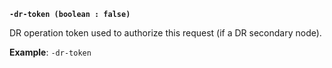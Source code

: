 <a id="operator-flag-dr-token" />

**`-dr-token (boolean : false)`**

DR operation token used to authorize this request (if a DR secondary node).

**Example**: `-dr-token`
